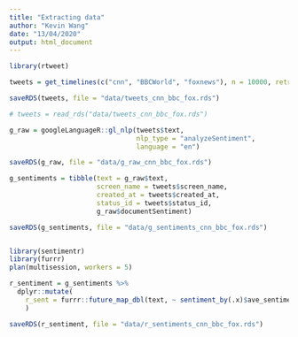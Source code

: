 ```yaml
---
title: "Extracting data"
author: "Kevin Wang"
date: "13/04/2020"
output: html_document
---
```


```r
library(rtweet)
```

```r
tweets = get_timelines(c("cnn", "BBCWorld", "foxnews"), n = 10000, retryonratelimit = TRUE)
```


```r
saveRDS(tweets, file = "data/tweets_cnn_bbc_fox.rds")
```


```r
# tweets = read_rds("data/tweets_cnn_bbc_fox.rds")

g_raw = googleLanguageR::gl_nlp(tweets$text, 
                                nlp_type = "analyzeSentiment", 
                                language = "en")

saveRDS(g_raw, file = "data/g_raw_cnn_bbc_fox.rds")

g_sentiments = tibble(text = g_raw$text, 
                      screen_name = tweets$screen_name,
                      created_at = tweets$created_at,
                      status_id = tweets$status_id,
                      g_raw$documentSentiment)

saveRDS(g_sentiments, file = "data/g_sentiments_cnn_bbc_fox.rds")


library(sentimentr)
library(furrr)
plan(multisession, workers = 5)

r_sentiment = g_sentiments %>% 
  dplyr::mutate(
    r_sent = furrr::future_map_dbl(text, ~ sentiment_by(.x)$ave_sentiment)
    )

saveRDS(r_sentiment, file = "data/r_sentiments_cnn_bbc_fox.rds")
```
